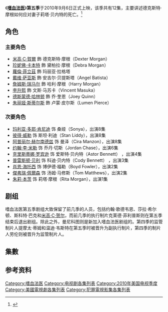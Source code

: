 {{Link style|time=2015-12-11T06:12:02+00:00}}
{{noteTA
|G1=TV
}}
{{Infobox television season
| season_name = 《嗜血法医》
| eng_name = {{lang|en|''Dexter'' (Season 5)}}
| season_number = 5
| bgcolour = #DADEDF
| fgcolour = #ffffff
| image = [[File:Dexter_5.jpg|200px]]
| caption = 嗜血法医第五季DVD封面。
| show_name = [[嗜血法医|嗜血法医]]
| country = {{USA}}
| network = [[Showtime频道|Showtime频道]]
| first_aired = {{Start date|2010|9|26}}
| last_aired = {{End date|2010|12|12}}
| num_episodes = 12
| region_1 = {{Start date|2011|8|16}}<ref name="S05R1" />
| region_A = {{Start date|2011|8|16}}<ref name="S05R1">{{Cite web|url=http://www.tvshowsondvd.com/news/Dexter-season-5-announced/15430|title=Dexter - Season 5 Announced for August *Updated with Artwork*|work=TV Shows on DVD|last=Lacey|first=Gord|date=May 24, 2011|accessdate=July 24, 2011|deadurl=yes|archiveurl=https://web.archive.org/web/20110825081013/http://www.tvshowsondvd.com/news/Dexter-season-5-announced/15430|archivedate=2011年8月25日}}</ref>
| region_2 = {{Start date|2011|9|5}}<ref>{{Cite web |url=http://www.amazon.co.uk/Dexter-Season-Michael-C-Hall/dp/B004CYECF4 |title=Dexter - Season 5 (DVD) |work=Amazon UK |accessdate=July 24, 2011 |archive-date=2017-09-06 |archive-url=https://web.archive.org/web/20170906011428/https://www.amazon.co.uk/Dexter-Season-Michael-C-Hall/dp/B004CYECF4 |dead-url=no }}</ref>
| region_B = {{Start date|2011|8|18}}<ref>{{Cite web|url=http://www.ezydvd.com.au/item.zml/820266|title=Dexter - The 5th Season (Blu-ray)|work=EzyDVD|accessdate=July 24, 2011|deadurl=yes|archiveurl=https://web.archive.org/web/20110820214035/http://www.ezydvd.com.au/item.zml/820266|archivedate=2011年8月20日}}</ref>
| region_4 = {{Start date|2011|8|18}}<ref>{{Cite web|url=http://www.ezydvd.com.au/item.zml/819732|title=Dexter - The 5th Season (DVD)|work=EzyDVD|accessdate=July 24, 2011|deadurl=yes|archiveurl=https://web.archive.org/web/20110619092644/http://www.ezydvd.com.au/item.zml/819732|archivedate=2011年6月19日}}</ref>
| prev_season = [[嗜血法医_(第四季)|第四季]]
| next_season = [[嗜血法医_(第六季)|第六季]]
| episode_list = [[嗜血法医集数列表|嗜血法医集数列表]]
}}

《'''[[嗜血法医|嗜血法医]]'''》'''第五季'''于2010年9月6日正式上映，该季共有12集，主要讲述德克斯特·摩根如何应对妻子莉塔·贝内特的死亡。<ref>{{Cite web|url=http://tv.spreadit.org/dexter-season-5-premiere|title=Dexter Season 5 Premiere|date=December 13, 2009|work=Spreadit.org|accessdate=July 20, 2010|archive-date=2018-10-01|archive-url=https://web.archive.org/web/20181001070302/https://tv.spreadit.org/dexter-season-5-premiere/|dead-url=no}}</ref>

==角色==
{{main|嗜血法医角色列表}}
=== 主要角色 ===
* [[米高·C·賀爾|米高·C·賀爾]] 飾 德克斯特·摩根（Dexter Morgan）
* [[珍妮佛·卡本特|珍妮佛·卡本特]] 飾 黛柏拉·摩根（Debra Morgan）
* [[:en:Lauren_Vélez|蘿倫·菲立茲]] 飾 玛丽亚·拉格塔
* [[:en:David_Zayas|戴维·萨亚斯]] 飾 安吉尔·贝提斯塔（Angel Batista）
* [[詹姆士·雷瑪|詹姆斯·瑞马尔]] 飾 哈利·摩根（Harry Morgan）
* [[李升熙|李升熙]] 飾 文斯·马苏卡（Vincent Masuka）
* [[德斯蒙·哈靈頓|德斯蒙德·哈林顿]] 飾 乔·奎恩（Joey Quinn）
* [[茱莉亞·史緹爾|朱丽娅·斯蒂尔斯]] 飾 卢蒙·皮尔斯（Lumen Pierce）

=== 次要角色 ===
* [[:en:Maria_Doyle_Kennedy|玛利亚·多耶·肯尼迪]] 饰 桑娅（Sonya），出演8集
* [[:en:Peter_Weller|彼得·威勒]] 饰 斯坦·利迪（Stan Liddy），出演8集
* [[:en:April_Lee_Hernández|阿普丽尔·赫尔南德兹]] 饰 曼泽（Cira Manzon），出演8集
* [[強尼·李·米勒|约翰·李·米勒]] 饰 乔丹·切斯（Jordan Chase），出演6集 
* [[克里斯蒂娜·罗宾逊|克里斯蒂娜·罗宾逊]] 饰 爱斯特·贝内特（Astor Bennett） ，出演4集
* [[:en:Preston_Bailey|普雷斯顿·贝利]] 饰 科迪·贝内特（Cody Bennett） ，出演3集
* [[蕭恩·哈特西|肖恩·海托西]] 饰 博伊德·福勒（Boyd Fowler），出演2集
* [[:en:Geoff_Pierson|傑弗瑞‧佩爾森]] 饰 汤姆·马修斯（Tom Matthews），出演2集
* [[朱莉·本茨|朱莉·本茨]] 饰 莉塔·摩根（Rita Morgan），出演1集

== 剧组 ==
嗜血法医第五季剧组大致保留了前几季的人员，包括约翰·歌德韦恩、莎拉·希尔顿、斯科特·巴克和[[米高·C·贺尔|米高·C·贺尔]]，而前几季的执行制片克莱德·菲利普斯则在第五季结束后退出剧组。除此之外，曼尼科图则是新加入嗜血法医剧组的。第四季的监管制片人提摩太·蒂姆和温迪·韦斯特在第五季时被晋升为副执行制片，第四季的制片人劳伦则被晋升为监管制片人。

== 集數 ==
{{Main|嗜血法医集数列表}}
<onlyinclude>{{Episode table |background=#DADEDF |overall=5 |season=5 |title=21 |director=15 |writer=29 |airdate=15 |viewers=10 |country=美國 |episodes=
{{Episode list/sublist|嗜血法医集数列表
 |EpisodeNumber = 49
 |EpisodeNumber2 = 1
 |Title = [[:en:My_Bad_(Dexter)|我的错]]
 |AltTitle = My Bad
 |DirectedBy = 史蒂夫·希尔
 |WrittenBy = 催普·強納生
 |OriginalAirDate = {{Start date|2010|9|26}}
 |Viewers = 1.77<ref>{{Cite web|url=http://tvbythenumbers.com/2010/09/28/sunday-cable-ratings-boardwalk-empire-falls-rubicon-stays-low-the-glades-mad-men-kardashians-lots-more/65626|title=Sunday Cable Ratings: ‘''Boardwalk Empire''’ Falls; ‘''Rubicon''’ Stays Low + ''Glades'', ''Mad Men'', ''Kardashians'', ''Dexter'' 、Lots More|work=TV by the Numbers|last=Gorman|first=Bill|date=September 28, 2010|accessdate=November 5, 2010|archive-date=2012-07-02|archive-url=https://www.webcitation.org/68qa8OipD?url=http://tvbythenumbers.zap2it.com/2010/09/28/sunday-cable-ratings-boardwalk-empire-falls-rubicon-stays-low-the-glades-mad-men-kardashians-lots-more/65626/|dead-url=yes}}</ref>
 |ShortSummary = 莉塔被谋杀后，德克斯特进入了阵痛期，他认为自己应对莉塔的死亡负责任。德克斯特因他并没有从三体杀手手中救下莉塔而感到负罪。奎恩在莉塔案发生后认为此案有很大疑点，便开始调查三体杀手。
 |LineColor = DADEDF
}}
{{Episode list/sublist|嗜血法医集数列表
 |EpisodeNumber = 50
 |EpisodeNumber2 = 2
 |Title = 你好，小土匪
 |AltTitle = Hello, Bandit
 |DirectedBy = 约翰·戴尔
 |WrittenBy = 斯科特·巴克
 |OriginalAirDate = {{Start date|2010|10|3}}
 |Viewers = 1.70<ref>{{Cite web|url=http://tvbythenumbers.com/2010/10/05/sunday-cable-ratings-boardwalk-empire-mostly-stable-rubicon-still-tiny-mad-men-kardashians-dexter-lots-more/66791|title=Sunday Cable Ratings: ‘''Boardwalk Empire''’ Mostly Stable; ‘''Rubicon''’ Still Tiny; ''Mad Men'', ''Kardashians'', ''Dexter'' 、Lots More|work=TV by the Numbers|last=Seidman|first=Robert|date=October 5, 2010|accessdate=November 5, 2010|archive-date=2012-07-02|archive-url=https://www.webcitation.org/68qa958bT?url=http://tvbythenumbers.zap2it.com/2010/10/05/sunday-cable-ratings-boardwalk-empire-mostly-stable-rubicon-still-tiny-mad-men-kardashians-dexter-lots-more/66791/|dead-url=yes}}</ref>
 |ShortSummary = 莉塔死后，德克斯特成为了一名单身父亲，他很想把家庭从碎片中重新组合起来。莉塔在被谋杀的时候，儿子哈里森正好目睹了整个凶杀过程，这和德克斯特幼时的经历完全相同，这引起了德克斯特的担心。与此同时，德克斯特也找到了自己下一个目标，一个杀害多个女孩名叫博伊德·福勒的司机。
 |LineColor = DADEDF
}}
{{Episode list/sublist|嗜血法医集数列表
 |EpisodeNumber = 51
 |EpisodeNumber2 = 3
 |Title =近乎完美
 |AltTitle = Practically Perfect
 |DirectedBy = 歐內斯特‧迪克森
 |WrittenBy = 曼尼‧科图
 |OriginalAirDate = {{Start date|2010|10|10}}
 |Viewers = 1.86<ref>{{Cite web|url=http://tvbythenumbers.com/2010/10/12/sunday-cable-ratings-boardwalk-empire-plunges-rubicon-up-mad-men-kardashians-mlb-playoffs-more/67765|title=Sunday Cable Ratings: ‘''Boardwalk Empire''’  Plunges; ‘''Rubicon''’ Up; ''Mad Men'', ''Kardashians'', ''MLB Playoffs'' 、More|work=TV by the Numbers|last=Gorman|first=Bill|date=October 12, 2010|accessdate=November 5, 2010|archive-date=2012-07-02|archive-url=https://www.webcitation.org/68qa9lYNh?url=http://tvbythenumbers.zap2it.com/2010/10/12/sunday-cable-ratings-boardwalk-empire-plunges-rubicon-up-mad-men-kardashians-mlb-playoffs-more/67765/|dead-url=yes}}</ref>
 |ShortSummary = 德克斯特想要为哈里森找一个保姆，经过他和妹妹黛柏拉的面试和挑选，德克斯特雇佣了桑娅。雇保姆的另一个用意则是德克斯特为了抽出时间，消灭博伊德·福勒。
 |LineColor = DADEDF
}}
{{Episode list/sublist|嗜血法医集数列表
 |EpisodeNumber = 52
 |EpisodeNumber2 = 4
 |Title = 美女与野兽
 |AltTitle = Beauty and the Beast
 |DirectedBy = 米兰
 |WrittenBy = 吉姆‧莱纳德
 |OriginalAirDate = {{Start date|2010|10|17}}
 |Viewers = 1.79<ref>{{Cite web|url=http://tvbythenumbers.com/2010/10/19/sunday-cable-ratings-kardarshians-lead-mad-men-finale-up-rubicon-finale-down-boardwalk-empire-sonny-with-a-chance-much-more/68833|title=Sunday Cable Ratings: ''Kardarshians'' Lead; ‘''Mad Men''’ Finale Up; ‘''Rubicon''’ Finale Down; ‘''Boardwalk Empire'',’ ‘''Sonny with a Chance''’ 、Much More|work=TV by the Numbers|last=Seidman|first=Robert|date=October 19, 2010|accessdate=November 5, 2010|archive-date=2012-07-02|archive-url=https://www.webcitation.org/68qaAaLcC?url=http://tvbythenumbers.zap2it.com/2010/10/19/sunday-cable-ratings-kardarshians-lead-mad-men-finale-up-rubicon-finale-down-boardwalk-empire-sonny-with-a-chance-much-more/68833/|dead-url=yes}}</ref>
 |ShortSummary = 杀死博伊德后，德克斯特意外的从博伊德的阁楼上发现了一个叫卢蒙·皮尔斯得女人，原来她被博伊德挟持，经受了几人多人的轮奸，博伊德本想杀死卢蒙，但还没实施时就已经被德克斯特解决。
 |LineColor = DADEDF
}}
{{Episode list/sublist|嗜血法医集数列表
 |EpisodeNumber = 53
 |EpisodeNumber2 = 5
 |Title = 第一滴血
 |AltTitle = First Blood
 |DirectedBy = 罗密欧·帝隆
 |WrittenBy = 提摩太·蒂姆
 |OriginalAirDate = {{Start date|2010|10|24}}
 |Viewers = 1.94<ref>{{Cite web|url=http://tvbythenumbers.com/2010/10/26/sunday-cable-ratings-kardashians-finale-way-up-boardwalk-empire-dexter-swamp-people-much-more/69776|title=Sunday Cable Ratings: ''Kardashians'' Finale Way Up;B''oardwalk Empire'', ''Dexter'', ''Swamp People'' 、Much More|work=TV by the Numbers|last=Seidman|first=Robert|date=October 26, 2010|accessdate=November 5, 2010|archive-date=2012-07-02|archive-url=https://www.webcitation.org/68qaBI8fv?url=http://tvbythenumbers.zap2it.com/2010/10/26/sunday-cable-ratings-kardashians-finale-way-up-boardwalk-empire-dexter-swamp-people-much-more/69776/|dead-url=yes}}</ref>
 |ShortSummary = 卢蒙向德克斯特提出了要与他一起杀人的要求，卢蒙想要德克斯特教他如何杀人，以此来向轮奸自己的那些人报仇。德克斯特则做了一个艰难的决定，他决定帮助卢蒙报仇。奎恩依然认为莉塔的死有疑点，甚至怀疑德克斯特是杀死莉塔的凶手，便雇佣被警队开除的前警察利迪监视德克斯特。
 |LineColor = DADEDF
}}
{{Episode list/sublist|嗜血法医集数列表
 |EpisodeNumber = 54
 |EpisodeNumber2 = 6
 |Title =大白天下
 |AltTitle =  Everything is Illumenated 
 |DirectedBy = 史蒂夫·希尔
 |WrittenBy = 温迪·韦斯特
 |OriginalAirDate = {{Start date|2010|10|31}}
 |Viewers = 1.63<ref>{{Cite web|url=http://tvbythenumbers.com/2010/11/02/sunday-cable-ratings-the-walking-dead-kills-boardwalk-empire-steady-swamp-people-dexter-ghost-hunters-live-much-more/70585|title=Sunday Cable Ratings: ''The Walking Dead'' Kills; ''Boardwalk Empire'' Steady; + ''Swamp People'', ''Dexter'', ''Ghost Hunters Live'' 、Much More|work=TV by the Numbers|last=Seidman|first=Robert|date=November 2, 2010|accessdate=November 3, 2010|archive-date=2012-07-02|archive-url=https://www.webcitation.org/68qaByMV8?url=http://tvbythenumbers.zap2it.com/2010/11/02/sunday-cable-ratings-the-walking-dead-kills-boardwalk-empire-steady-swamp-people-dexter-ghost-hunters-live-much-more/70585/|dead-url=yes}}</ref>
 |ShortSummary = 卢蒙要德克斯特帮助找到一个强奸她的凶手；而奎恩则从利迪那里得到了关于德克斯特的信息，这也让他更加怀疑德克斯特与莉塔谋杀案的关联。
 |LineColor = DADEDF
}}
{{Episode list/sublist|嗜血法医集数列表
 |EpisodeNumber = 55
 |EpisodeNumber2 = 7
 |Title = 圣光保佑
 |AltTitle = Circle Us
 |DirectedBy = 约翰·戴尔
 |WrittenBy = 斯科特·巴克
 |OriginalAirDate = {{Start date|2010|11|7}}
 |Viewers = 1.90<ref>{{Cite web|url=http://tvbythenumbers.com/2010/11/09/sunday-cable-ratings-the-walking-dead-lives-boardwalk-empire-up-real-housewives-hannah-montana-kendra-much-more/71446|title=Sunday Cable Ratings: ''The Walking Dead'' Lives!; ''Boardwalk Empire'' Up; + ''Real Housewives'', ''Hannah Montana'', ''Kendra'' 、Much More|work=TV by the Numbers|last=Gorman|first=Bill|date=November 9, 2010|accessdate=November 10, 2010|archive-date=2013-07-09|archive-url=https://www.webcitation.org/6HynjJ2ju?url=http://tvbythenumbers.zap2it.com/2010/11/09/sunday-cable-ratings-the-walking-dead-lives-boardwalk-empire-up-real-housewives-hannah-montana-kendra-much-more/71446/|dead-url=yes}}</ref>
 |ShortSummary = 卢蒙在一间老仓库中被以前强奸过他的凶手用手枪击中了，德克斯特则以自己的方式审判了这名强奸者。
 |LineColor = DADEDF
}}
{{Episode list/sublist|嗜血法医集数列表
 |EpisodeNumber = 56
 |EpisodeNumber2 = 8
 |Title = 争而取之
 |AltTitle = Take It!
 |DirectedBy = 罗密欧·帝隆
 |WrittenBy = 曼尼‧科图 、温迪·韦斯特
 |OriginalAirDate = {{Start date|2010|11|14}}
 |Viewers = 1.94<ref>{{Cite web|url=http://tvbythenumbers.zap2it.com/2010/11/16/sunday-cable-ratings-the-walking-dead-sarah-palin-again-still-boardwalk-empire-drops-real-housewives-sonny-with-a-chance-kendra-much-more/72307|title=Sunday Cable Ratings: ''The Walking Dead'', ''Sarah Palin'' (again, still); ''Boardwalk Empire'' Drops; ''Real Housewives'', ''Sonny With a Chance'', ''Kendra'' 、Much More|work=TV by the Numbers|last=Seidman|first=Robert|date=November 16, 2010|accessdate=November 17, 2010|archive-date=2013-07-09|archive-url=https://www.webcitation.org/6HynlBMBx?url=http://tvbythenumbers.zap2it.com/2010/11/16/sunday-cable-ratings-the-walking-dead-sarah-palin-again-still-boardwalk-empire-drops-real-housewives-sonny-with-a-chance-kendra-much-more/72307|dead-url=yes}}</ref>
 |ShortSummary = 德克斯特和卢蒙通过知名人士乔丹·切斯的自助会追查到了一名当初侵犯过卢蒙的人。桶装女尸案则让黛布拉经历了一段难熬的日子。而利迪则表现出了贪婪的一面，以德克斯特的消息为由开始勒索奎恩。
 |LineColor = DADEDF
}}
{{Episode list/sublist|嗜血法医集数列表
 |EpisodeNumber = 57
 |EpisodeNumber2 = 9
 |Title = 少年不识愁滋味
 |AltTitle = Teenage Wasteland
 |DirectedBy = 歐內斯特‧迪克森
 |WrittenBy = 劳伦
 |OriginalAirDate = {{Start date|2010|11|21}}
 |Viewers = 2.11<ref>{{Cite web|url=http://tvbythenumbers.zap2it.com/2010/11/23/sunday-cable-ratings-sarah-palins-alaska-falls-the-walking-deadagain-still-boardwalk-empire-drops-real-housewives-sonny-with-a-chance-kendra-much-more/73243|title=Sunday Cable Ratings: ''Sarah Palin's Alaska'' Falls; ''The Walking Dead'' (again, still); ''Boardwalk Empire'' Drops; ''Real Housewives'', ''Sonny With a Chance'', ''Kendra'' 、Much More|work=TV by the Numbers|last=Seidman|first=Robert|date=November 23, 2010|accessdate=November 24, 2010|archive-date=2012-07-02|archive-url=https://www.webcitation.org/68qeogUKe?url=http://tvbythenumbers.zap2it.com/2010/11/23/sunday-cable-ratings-sarah-palins-alaska-falls-the-walking-deadagain-still-boardwalk-empire-drops-real-housewives-sonny-with-a-chance-kendra-much-more/73243|dead-url=yes}}</ref>
 |ShortSummary = 德克斯特和卢蒙虽然又追查到了一个加害卢蒙的人，但在过程中却被一个神秘访客打断。与此同时，黛布拉因为在桶装女尸案上与上司玛丽亚意见不合，被下放到了资料室。
 |LineColor = DADEDF
}}
{{Episode list/sublist|嗜血法医集数列表
 |EpisodeNumber = 58
 |EpisodeNumber2 = 10
 |Title =事之初
 |AltTitle =  In the Beginning
 |DirectedBy = 基思‧戈登
 |WrittenBy = 斯科特·雷诺兹
 |OriginalAirDate = {{Start date|2010|11|28}}
 |Viewers = 2.54<ref>{{Cite web|url=http://tvbythenumbers.zap2it.com/2010/11/30/sunday-cable-ratings-boardwalk-empiredips-soul-train-awards-real-housewives-dexter-top-gear-more/73858|title=Sunday Cable Ratings: ''Boardwalk Empire'' Dips; ''Soul Train Awards'', ''Real Housewives'', ''Dexter'', ''Top Gear'' 、More|work=TV by the Numbers|last=Gorman|first=Bill|date=November 30, 2010|accessdate=December 1, 2010|archive-date=2010-12-04|archive-url=https://web.archive.org/web/20101204090118/http://tvbythenumbers.zap2it.com/2010/11/30/sunday-cable-ratings-boardwalk-empiredips-soul-train-awards-real-housewives-dexter-top-gear-more/73858|dead-url=yes}}</ref>
 |ShortSummary = 黛布拉发现了奎恩监视哥哥德克斯特的事情，她对奎恩十分失望，奎恩则十分后悔监视德克斯特，并对利迪称监视已经结束了，但利迪却不愿失去这个饭碗。经过迈阿密凶杀组的调查，他们得出了桶装女尸案是团伙作案。乔丹·切斯也慢慢总幕后显现出来。
 |LineColor = DADEDF
}}
{{Episode list/sublist|嗜血法医集数列表
 |EpisodeNumber = 59
 |EpisodeNumber2 = 11
 |Title = 别了，迈阿密
 |AltTitle = Hop a Freighter
 |DirectedBy = 约翰·戴尔
 |WrittenBy = 斯科特·巴克 
 |OriginalAirDate = {{Start date|2010|12|05}}
 |Viewers = 2.26<ref>{{Cite web|url=http://tvbythenumbers.zap2it.com/2010/12/07/sunday-cable-ratings-the-walking-dead-boardwalk-empire-finales-rise-sarah-palins-alaska-dexter-the-hasslehoffs-more/74601|title=Sunday Cable Ratings: 'The Walking Dead,' 'Boardwalk Empire' Finales Rise; 'Sarah Palin's Alaska,' 'Dexter,' 'The Hasslehoffs' 、More|work=TV by the Numbers|last=Gorman|first=Bill|date=December 7, 2010|accessdate=December 8, 2010|archive-date=2010-12-11|archive-url=https://web.archive.org/web/20101211205637/http://tvbythenumbers.zap2it.com/2010/12/07/sunday-cable-ratings-the-walking-dead-boardwalk-empire-finales-rise-sarah-palins-alaska-dexter-the-hasslehoffs-more/74601|dead-url=yes}}</ref>
 |ShortSummary = 利迪通过监视器发现了德克斯特的秘密，祸不单行，卢蒙也被桶装女尸案的主谋乔丹·切斯绑架。利迪联系了奎恩，打算将德克斯特揭发出来，好拿回警察的职位，但在搏斗中被德克斯特杀死。奎恩接到电话来到了利迪的车旁，但利迪早已被德克斯特杀死。
 |LineColor = DADEDF
}}
{{Episode list/sublist|嗜血法医集数列表
 |EpisodeNumber = 60
 |EpisodeNumber2 = 12
 |Title = [[:en:The_Big_One_(Dexter)|镜花水月]]
 |AltTitle = The Big One
 |DirectedBy = 史蒂夫·希尔
 |WrittenBy = 催普·強納生 、曼尼‧科图
 |OriginalAirDate = {{Start date|2010|12|12}}
 |Viewers = 2.48<ref>{{Cite web|url=http://tvbythenumbers.zap2it.com/2010/12/14/sunday-cable-ratings-sarah-palins-alaska-up-with-kate-dexter-finale-top-gear-kendra-steady-real-housewives-much-more/75420|title=Sunday Cable Ratings: 'Sarah Palin's Alaska' Up With Kate; 'Dexter' Finale, 'Top Gear,' 'Kendra' Steady + 'Real Housewives' & Much More|work=TV by the Numbers|last=Seidman|first=Robert|date=December 14, 2010|accessdate=December 15, 2010|archive-date=2012-09-25|archive-url=https://www.webcitation.org/6AvlAuo8c?url=http://tvbythenumbers.zap2it.com/2010/12/14/sunday-cable-ratings-sarah-palins-alaska-up-with-kate-dexter-finale-top-gear-kendra-steady-real-housewives-much-more/75420|dead-url=yes}}</ref>
 |ShortSummary = 德克斯特驾车前往乔丹·切斯的仓库想要解救卢蒙，在卢蒙的配合下，德克斯特终于杀死了乔丹，为卢蒙报了仇。就在处理尸体的时候，黛布拉却冲了进来，她已经知道了有一个从乔丹手下逃出来的女子在一个男人的帮助下开始复仇，但因为有帘子遮挡，黛布拉始终不知道杀人者就是自己的哥哥。经过天人交战，黛布拉决定放这一对复仇者走。
 |LineColor = DADEDF
}}
}}</onlyinclude>

== 参考资料==
{{Reflist|2}}

{{嗜血法医}}

{{DEFAULTSORT:Dexter (season 5)}}
[[Category:嗜血法医|Category:嗜血法医]]
[[Category:电视剧各集列表|Category:电视剧各集列表]]
[[Category:2010年美国电视季度|Category:2010年美国电视季度]]
[[Category:美國電視劇各集列表|Category:美國電視劇各集列表]]
[[Category:犯罪電視影集各集列表|Category:犯罪電視影集各集列表]]